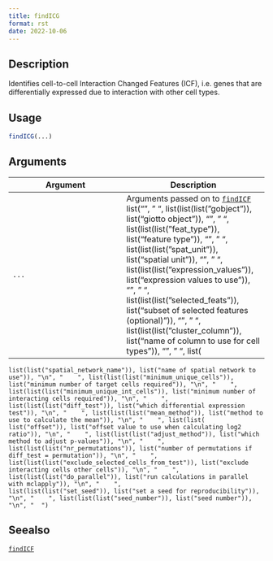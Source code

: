 ```yaml
--- 
title: findICG 
format: rst 
date: 2022-10-06 
--- 
```


## Description

Identifies cell-to-cell Interaction Changed Features (ICF),
 i.e. genes that are differentially expressed due to interaction with other cell types.


## Usage

```r
findICG(...)
```


## Arguments

Argument      |Description
------------- |----------------
`...`     |      Arguments passed on to [`findICF`](#findicf)   list("\n", "    ", list(list(list("gobject")), list("giotto object")), "\n", "    ", list(list(list("feat_type")), list("feature type")), "\n", "    ", list(list(list("spat_unit")), list("spatial unit")), "\n", "    ", list(list(list("expression_values")), list("expression values to use")), "\n", "    ", list(list(list("selected_feats")), list("subset of selected features (optional)")), "\n", "    ", list(list(list("cluster_column")), list("name of column to use for cell types")), "\n", "    ", list(
    list(list("spatial_network_name")), list("name of spatial network to use")), "\n", "    ", list(list(list("minimum_unique_cells")), list("minimum number of target cells required")), "\n", "    ", list(list(list("minimum_unique_int_cells")), list("minimum number of interacting cells required")), "\n", "    ", list(list(list("diff_test")), list("which differential expression test")), "\n", "    ", list(list(list("mean_method")), list("method to use to calculate the mean")), "\n", "    ", list(list(
    list("offset")), list("offset value to use when calculating log2 ratio")), "\n", "    ", list(list(list("adjust_method")), list("which method to adjust p-values")), "\n", "    ", list(list(list("nr_permutations")), list("number of permutations if diff_test = permutation")), "\n", "    ", list(list(list("exclude_selected_cells_from_test")), list("exclude interacting cells other cells")), "\n", "    ", list(list(list("do_parallel")), list("run calculations in parallel with mclapply")), "\n", "    ", 
    list(list(list("set_seed")), list("set a seed for reproducibility")), "\n", "    ", list(list(list("seed_number")), list("seed number")), "\n", "  ")


## Seealso

[`findICF`](#findicf)


